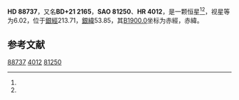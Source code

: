 {{Starbox begin
| name = HD 88737
}}
{{Starbox observe
| epoch = [[J2000.0|J2000.0]]
| constell = {{星座名待查}}<ref name=SIMBAD>{{cite web
 | url=http://simbad.u-strasbg.fr/simbad/sim-id?Ident=HR+4012
 | title=Pulsating variable Star
 | publisher=Centre de Données astronomiques de Strasbourg
 | work=SIMBAD
 | accessdate=2012-07-13
 | archive-date=2016-03-19
 | archive-url=https://web.archive.org/web/20160319043439/http://simbad.u-strasbg.fr/simbad/sim-id?Ident=HR+4012
 | dead-url=no
 }}</ref><ref name=DATA>{{cite web
 | url=http://vizier.u-strasbg.fr/viz-bin/VizieR-5?-out.add=.&-source=5050&-corr=PK=HR&-out.max=9999&HR=4012
 | title=VizieR Detailed Page
 | accessdate=2012-07-13
 | archive-date=2016-03-04
 | archive-url=https://web.archive.org/web/20160304222801/http://vizier.u-strasbg.fr/viz-bin/VizieR-5?-out.add=.&-source=5050&-corr=PK=HR&-out.max=9999&HR=4012
 | dead-url=no
 }}</ref>
| 星官 = 
| ra = {{RA|10|14|29.7}}<ref name=SIMBAD /><ref name=DATA />
| dec = {{DEC|+21|10|4}}<ref name=SIMBAD /><ref name=DATA />
| appmag_v = 6.02<ref name=SIMBAD /><ref name=DATA />
}}
{{Starbox character
| class = F9V<ref name=SIMBAD /><ref name=DATA />
| b-v = 0.56<ref name=SIMBAD /><ref name=DATA />
| u-b = 0.12<ref name=SIMBAD /><ref name=DATA />
| r-i = <ref name=SIMBAD /><ref name=DATA />
| variable = 
}}
{{Starbox astrometry
| radial_v = 0.12
| prop_mo_ra = 17
| parallax = 
| p_error = 
}}
{{Starbox catalog
| names =BD+21 2165，[[SAO星表|SAO]] 81250，[[HD星表|HD]] 88737，[[HR星表|HR]] 4012}}
{{Starbox reference |Simbad=HR+4012}}
{{Starbox end}}

'''HD 88737'''，又名'''BD+21 2165'''，'''SAO 81250'''、'''HR 4012'''，是一颗恒星<ref name=SIMBAD /><ref name=DATA />，视星等为6.02，位于[[銀道座標系|銀經]]213.71，[[銀道座標系|銀緯]]53.85，其[[B1900.0|B1900.0]]坐标为赤經{{RA|10|8|59.5}}，赤緯{{DEC|+21|53.85|57}}。

== 参考文献 ==
{{reflist}}

{{star-stub}}

[[Category:HD和HDE天體|88737]]
[[Category:HR天體|4012]]
[[Category:SAO天體|81250]]